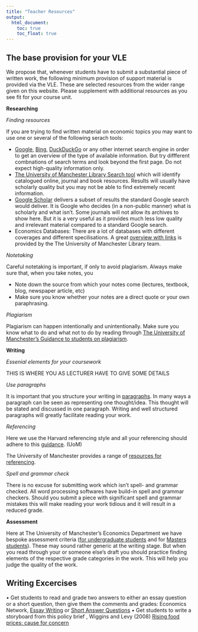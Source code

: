 ```yaml
---
title: "Teacher Resources"
output:
  html_document:
    toc: true
    toc_float: true
---
```


## The base provision for your VLE

We propose that, whenever students have to submit a substantial piece of written work, the following minimum provision of support material is provided via the VLE. These are selected resources from the wider range given on this website. Please supplement with additional resources as you see fit for your course unit.

**Researching**

*Finding resources*

If you are trying to find written material on economic topics you may want to use one or several of the following serach tools:

* [Google](https://www.google.com/), [Bing](https://www.bing.com/), [DuckDuckGo](https://duckduckgo.com/) or any other internet search engine in order to get an overview of the type of available information. But try diffferent combnations of search terms and look beyond the first page. Do not expect high-quality information only.   
* [The University of Manchester Library Search tool](https://www.library.manchester.ac.uk/search-resources/) which will identify catalogued online, journal and book resources. Results will usually have scholarly quality but you may not be able to find extremely recent information.  
* [Google Scholar](https://scholar.google.co.uk/) delivers a subset of results the standard Google search would deliver. It is Google who decides (in a non-public manner) what is scholarly and what isn't. Some journals will not allow its archives to show here. But it is a very useful as it provides much less low quality and irrelevant material compared to a standard Google search.
* Economics Databases: There are a lot of databases with different coverages and different specilisations. A great [overview with links](https://subjects.library.manchester.ac.uk/economic/databases/) is provided by the The University of Manchester Library team.

*Notetaking*

Careful notetaking is important, if only to avoid plagiarism. Always make sure that, when you take notes, you

* Note down the source from which your notes come (lectures, textbook, blog, newspaper article, etc)  
* Make sure you know whether your notes are a direct quote or your own paraphrasing.

*Plagiarism*

Plagiarism can happen intentionally and unintentionally. Make sure you know what to do and what not to do by reading through [The University of Manchester's Guidance to students on plagiarism](http://documents.manchester.ac.uk/display.aspx?DocID=2870).

**Writing**

*Essenial elements for your coursework*

THIS IS WHERE YOU AS LECTURER HAVE TO GIVE SOME DETAILS

*Use paragraphs*

It is important that you structure your writing in [paragraphs](https://learn.lexiconic.net/para2.htm). In many ways a paragraph can be seen as representing one thought/idea. This thought will be stated and discussed in one paragraph. Writing and well structured paragraphs will greatly facilitate reading your work.

*Referencing*

Here we use the Harvard referencing style and all your referencing should adhere to this [guidance](http://subjects.library.manchester.ac.uk/referencing/referencing-harvard). (UoM)

The University of Manchester provides a range of [resources for referencing](http://subjects.library.manchester.ac.uk/referencing).

*Spell and grammar check*

There is no excuse for submitting work which isn't spell- and grammar checked. All word processing softwares have build-in spell and grammar checkers. Should you submit a piece with significant spell and grammar mistakes this will make reading your work tidious and it will result in a reduced grade.

**Assessment**

Here at The University of Manchester's Economics Department we have bespoke assessment criteria ([for undergraduate students](docs/EconomicsUndergraduateAssessmentCriteria.pdf) and for [Masters students](docs/EconomicsPostgraduateAssessmentCriteria.pdf)). These may sound rather generic at the writing stage. But when you read through your or someone else's draft you should practice finding elements of the respective grade categories in the work. This will help you judge the quality of the work.


## Writing Excercises

•	Get students to read and grade two answers to either an essay question or a short question, then give them the comments and grades: Economics Network, [Essay Writing](https://www.economicsnetwork.ac.uk/archive/lse_writing/page_11.htm) or [Short Answer Questions](https://www.economicsnetwork.ac.uk/archive/lse_writing/page_02.htm) 
•	Get students to write a storyboard from this policy brief , Wiggins and Levy (2008) [Rising food prices: cause for concern](https://www.odi.org/sites/odi.org.uk/files/odi-assets/publications-opinion-files/2555.pdf)

